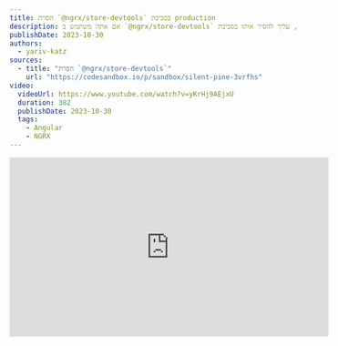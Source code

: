 ```yaml
---
title: הסרת `@ngrx/store-devtools` בסביבת production
description: אם אתה משתמש ב `@ngrx/store-devtools` באפליקציה שלך, עליך להסיר אותו בסביבת production.
publishDate: 2023-10-30
authors:
  - yariv-katz
sources:
  - title: "הסרת `@ngrx/store-devtools`"
    url: "https://codesandbox.io/p/sandbox/silent-pine-3vrfhs"
video:
  videoUrl: https://www.youtube.com/watch?v=yKrHj9AEjxU
  duration: 382
  publishDate: 2023-10-30
  tags:    
    - Angular
    - NGRX
---
```


<div class="not-content flex">
	<iframe
		className="mx-auto mb-10"
		width="560"
		height="315"
		src="https://www.youtube.com/embed/yKrHj9AEjxU?si=n47onbdHG3EsPaa1"
		title="YouTube video player"
		frameBorder="0"
		allow="accelerometer; autoplay; clipboard-write; encrypted-media; gyroscope; picture-in-picture; web-share"
		allowFullScreen
	/>
</div>

בסביבת production עליך להסיר את `@ngrx/store-devtools` מה - bundle.  
נראה דוגמא:

<div class="[&>h3]:step steps mb-12 mr-4 border-r pr-8 [counter-reset:step]">
### יצירת אפליקציה Angular חדשה

```bash
npx @angular/cli@latest new ngrx-remove-devtools --style css --routing false --minimal
```

### התקנת `@ngrx/store` ו `@ngrx/store-devtools`

```bash
cd ngrx-remove-devtools
npx ng add @ngrx/store --skip-confirmation
npx ng add @ngrx/store-devtools@latest --skip-confirmation
```

### אכלוס ה state

```typescript title="app.module.ts"
@NgModule({
  declarations: [AppComponent],
  imports: [
    BrowserModule,
    StoreModule.forRoot(
      {
        counter: () => 0,
      },
      {}
    ),
    StoreDevtoolsModule.instrument({maxAge: 25, logOnly: !isDevMode()}),
  ],
  providers: [],
  bootstrap: [AppComponent],
})
export class AppModule {}

```

### בחינת ה state

במידה והתקנתם את [Redux dev tools](https://chrome.google.com/webstore/detail/redux-devtools/lmhkpmbekcpmknklioeibfkpmmfibljd) תוכלו לבחון את ה state שלכם.

```bash
ng serve
```

![Redux dev tools](https://github.com/ywarezk/academeez/blob/main/content/en/course/angular/ngrx/best-practice/store-devtools-production/examine-state.png?raw=true)

### בעיה בבדיקת ה state בסביבת production

מומלץ להשבית את redux dev tools בסביבת production.

```bash
npx ng build
cd dist/ngrx-remove-devtools
npx http-server
```

redux dev tools עדיין עובד ב production

### פתרון 1

הסר את `StoreDevtoolsModule.instrument` מה imports בסביבת production.  

```bash
npx ng generate environments
```

הוסיפו מפתח `production` לקובץ הסביבות:

```json title="src/environments/environment.development.ts"
export const environment = {
  production: false,
};
```

```json title="src/environments/environment.ts"
export const environment = {
  production: true,
};
```

```typescript title="app.module.ts"
import {environment} from '../environments/environment';

@NgModule({
  declarations: [AppComponent],
  imports: [
    BrowserModule,
    StoreModule.forRoot(
      {
        counter: () => 0,
      },
      {}
    ),
    !environment.production ? StoreDevtoolsModule.instrument({maxAge: 25, logOnly: !isDevMode()}) : [],
  ],
  providers: [],
  bootstrap: [AppComponent],
})
export class AppModule {}
```

### בעיה

`@ngrx/store-devtools` עדיין ב bundle.

```bash
npx ng build --source-map
npx source-map-explorer dist/ngrx-remove-devtools/main.4a92d461e97ce051.js
```

![source-map-explorer](https://github.com/ywarezk/academeez/blob/main/content/en/course/angular/ngrx/best-practice/store-devtools-production/examine-bundle.png?raw=true)

`@ngrx/store-devtools` עדיין מוסיף כ - `16kb` של קוד ל bundle שלך.

### החלפה ב app.module.ts

ניתן להשיג את אותו תוצאה עם `fileReplacement`.  

```typescript title="src/app/imports.common.ts"
import {BrowserModule} from '@angular/platform-browser';
import {StoreModule} from '@ngrx/store';

export const commonImports = [
  BrowserModule,
  StoreModule.forRoot(
    {
      counter: () => 0,
    },
    {}
  ),
];
```

```typescript title="src/app/imports.development.ts"
import {StoreDevtoolsModule} from '@ngrx/store-devtools';
import {commonImports} from './imports.common';
import {isDevMode} from '@angular/core';

export const imports = [
	...commonImports, 
	StoreDevtoolsModule.instrument({maxAge: 25, logOnly: !isDevMode()})
];
```

```typescript title="src/app/imports.ts"
import {commonImports} from './imports.common';

export const imports = [...commonImports];
```

```typescript title="src/app/app.module.ts"
import {NgModule} from '@angular/core';
import {AppComponent} from './app.component';
import {imports} from './imports';

@NgModule({
  declarations: [AppComponent],
  imports: [...imports],
  providers: [],
  bootstrap: [AppComponent],
})
export class AppModule {}
```

</div>

התוצאה היא הסרה של `@ngrx/store-devtools` מה - bundle.